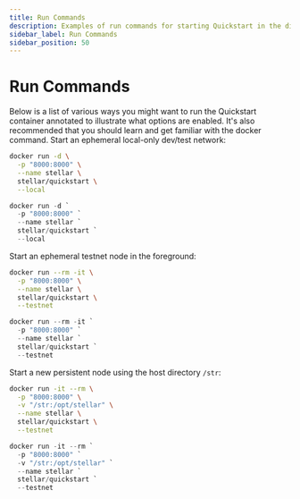 ```yaml
---
title: Run Commands
description: Examples of run commands for starting Quickstart in the different modes
sidebar_label: Run Commands
sidebar_position: 50
---
```



# Run Commands

Below is a list of various ways you might want to run the Quickstart container annotated to illustrate what options are enabled. It's also recommended that you should learn and get familiar with the docker command. Start an ephemeral local-only dev/test network:

<Tabs groupId="platform" defaultValue={getPlatform()}>

<TabItem value="unix" label="macOS/Linux">

```sh
docker run -d \
  -p "8000:8000" \
  --name stellar \
  stellar/quickstart \
  --local
```

</TabItem>

<TabItem value="windows" label="Windows (PowerShell)">

```powershell
docker run -d `
  -p "8000:8000" `
  --name stellar `
  stellar/quickstart `
  --local
```

</TabItem>

</Tabs>

Start an ephemeral testnet node in the foreground:

<Tabs groupId="platform" defaultValue={getPlatform()}>

<TabItem value="unix" label="macOS/Linux">

```sh
docker run --rm -it \
  -p "8000:8000" \
  --name stellar \
  stellar/quickstart \
  --testnet
```

</TabItem>

<TabItem value="windows" label="Windows (PowerShell)">

```powershell
docker run --rm -it `
  -p "8000:8000" `
  --name stellar `
  stellar/quickstart `
  --testnet
```

</TabItem>

</Tabs>

Start a new persistent node using the host directory `/str`:

<Tabs groupId="platform" defaultValue={getPlatform()}>

<TabItem value="unix" label="macOS/Linux">

```sh
docker run -it --rm \
  -p "8000:8000" \
  -v "/str:/opt/stellar" \
  --name stellar \
  stellar/quickstart \
  --testnet
```

</TabItem>

<TabItem value="windows" label="Windows (PowerShell)">

```powershell
docker run -it --rm `
  -p "8000:8000" `
  -v "/str:/opt/stellar" `
  --name stellar `
  stellar/quickstart `
  --testnet
```

</TabItem>

</Tabs>
